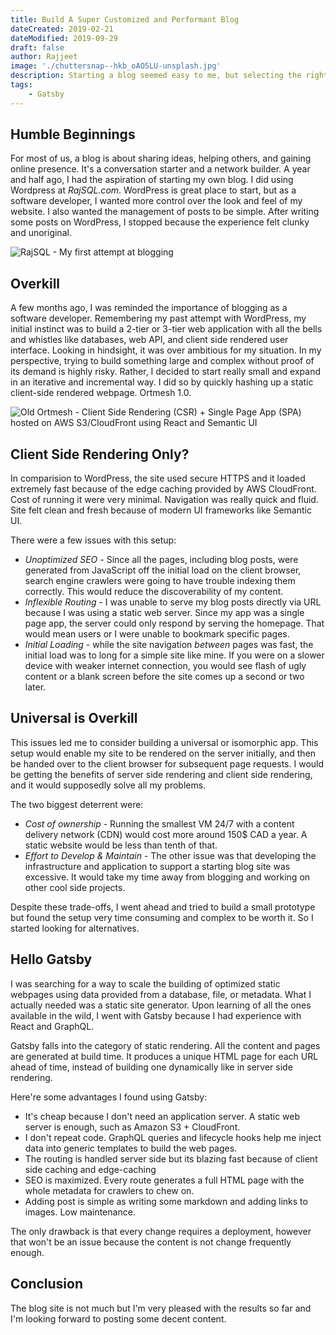 ```yaml
---
title: Build A Super Customized and Performant Blog 
dateCreated: 2019-02-21
dateModified: 2019-09-29
draft: false
author: Rajjeet
image: './chuttersnap--hkb_oAO5LU-unsplash.jpg'
description: Starting a blog seemed easy to me, but selecting the right tool was not straight forward for my goals.
tags:         
    - Gatsby
---
```


## Humble Beginnings
For most of us, a blog is about sharing ideas, helping others, and gaining online presence. It's a conversation starter and a network builder. A year and half ago, I had the aspiration of starting my own blog. I did using Wordpress at _RajSQL.com_. WordPress is great place to start, but as a software developer, I wanted more control over the look and feel of my website. I also wanted the management of posts to be simple. After writing some posts on WordPress, I stopped because the experience felt clunky and unoriginal.  

![RajSQL - My first attempt at blogging](rajsql.png)

## Overkill
A few months ago, I was reminded the importance of blogging as a software developer. Remembering my past attempt with WordPress, my initial instinct was to build a 2-tier or 3-tier web application with all the bells and whistles like databases, web API, and client side rendered user interface. Looking in hindsight, it was over ambitious for my situation. In my perspective, trying to build something large and complex without proof of its demand is highly risky. Rather, I decided to start really small and expand in an iterative and incremental way. I did so by quickly hashing up a static client-side rendered webpage. Ortmesh 1.0.

![Old Ortmesh - Client Side Rendering (CSR) + Single Page App (SPA) hosted on AWS S3/CloudFront using React 
  and Semantic UI](old-ortmesh.png)

## Client Side Rendering Only?
In comparision to WordPress, the site used secure HTTPS and it loaded extremely fast because of the edge caching provided by AWS CloudFront. Cost of running it were very minimal. Navigation was really quick and fluid. Site felt clean and fresh
because of modern UI frameworks like Semantic UI. 

There were a few issues with this setup: 
* _Unoptimized SEO_ - Since all the pages, including blog posts, were generated from JavaScript off the initial load on the client browser, search engine crawlers were going to have trouble indexing them correctly. This would reduce the discoverability 
of my content.
* _Inflexible Routing_ - I was unable to serve my blog posts directly via URL 
because I was using a static web server. Since my app was a single page app, the server could only respond by serving the homepage. That would mean users or I were unable to bookmark specific pages.
* _Initial Loading_ - while the site navigation _between_ pages was fast, the initial load was to long for a simple site like mine. If you were on a slower device with weaker internet connection, you would see flash of ugly content or a blank screen before the site comes up a second or two later.            

## Universal is Overkill 
This issues led me to consider building a universal or isomorphic app. This setup would enable my site to be rendered on the server initially, and then be handed over to the client browser for subsequent page requests. I would be getting the benefits of server side rendering and client side rendering, and it would supposedly solve all my problems.

The two biggest deterrent were:
* _Cost of ownership_ - Running the smallest VM 24/7 with a content delivery network (CDN) would cost more around 150$ CAD a year. A static website would be less than tenth of that.     
* _Effort to Develop & Maintain_ -  The other issue was that developing the infrastructure and application to support a starting blog site was excessive. It would take my time away from blogging and working on other cool side projects.

Despite these trade-offs, I went ahead and tried to build a small prototype but found the setup very time consuming and complex to be worth it. So I started looking for alternatives.       
    
## Hello Gatsby
I was searching for a way to scale the building of optimized static webpages using data provided from a database, file, or metadata. What I actually needed was a static site generator. Upon learning of all the ones available in the wild, I went with Gatsby because I had experience with React and GraphQL. 

Gatsby falls into the category of static rendering. All the content and pages are generated at build time. It produces a unique HTML page for each URL ahead of time, instead of building one dynamically like in server side rendering. 

Here're some advantages I found using Gatsby:
* It's cheap because I don't need an application server. A static web server is enough, such as Amazon S3 + CloudFront.
* I don't repeat code. GraphQL queries and lifecycle hooks help me inject data into generic templates to build
the web pages.
* The routing is handled server side but its blazing fast because of client side caching and edge-caching 
* SEO is maximized. Every route generates a full HTML page with the whole metadata for crawlers to chew on. 
* Adding post is simple as writing some markdown and adding links to images. Low maintenance.

The only drawback is that every change requires a deployment, however that won't be an issue because the content is not change frequently enough. 

## Conclusion
The blog site is not much but I'm very pleased with the results so far and I'm looking forward to posting some decent content.   
